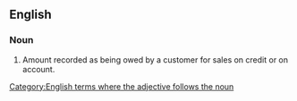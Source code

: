 ==English==

===Noun===
{{en-noun|accounts receivable}}

# {{lb|en|accounting|usually|in the plural}} Amount recorded as being owed by a customer for sales on credit or on account.

[[Category:English terms where the adjective follows the noun]]
